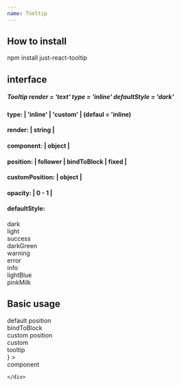 ```yaml
---
name: Tooltip
---
```



## How to install
<div style = {{
    backgroundColor: '#F4F4F4', 
    fontSize: '18px',
    fontWeight: 600,
    padding: '15px',
    color: '#000'
}}> 
    npm install just-react-tooltip
</div>

## interface
<h5>Tooltip render = 'text' type = 'inline' defaultStyle = 'dark'</h5>
<h4>type: | 'inline' | 'custom' | (defaul = 'inline)</h4>
<h4>render: | string |</h4>
<h4>component: | object |</h4>
<h4>position: | follower | bindToBlock | fixed |</h4>
<h4>customPosition: | object |</h4>
<h4>opacity: | 0 - 1 |</h4>
<div>
    <h4>defaultStyle: </h4>
    <div style = {{ "color": "#c1c1c1", "backgroundColor": "#424242", width: '100px', margin: '10px', padding: '10px'}}>dark</div>
    <div style = {{ "color": "#424242", "backgroundColor": "#F4F4F4", width: '100px', margin: '10px', padding: '10px'}}>light</div>
    <div style = {{ "color": "#fff", "backgroundColor": "#8DC572", width: '100px', margin: '10px', padding: '10px'}}>success</div>
    <div style = {{ "color": "#c1c1c1", "backgroundColor": "#2D572C", width: '100px', margin: '10px', padding: '10px'}}>darkGreen</div>
    <div style = {{ "color": "#000", "backgroundColor": "#E4766C", width: '100px', margin: '10px', padding: '10px'}}>warning</div>
    <div style = {{ "color": "#fff", "backgroundColor": "#BE6464", width: '100px', margin: '10px', padding: '10px'}}>error</div>
    <div style = {{ "color": "#c1c1c1", "backgroundColor": "#337AB7", width: '100px', margin: '10px', padding: '10px'}}>info</div>
    <div style = {{ "color": "#713360", "backgroundColor": "#B2A5F3", width: '100px', margin: '10px', padding: '10px'}}>lightBlue</div>
    <div style = {{ "color": "#713360", "backgroundColor": "#F594B9", width: '100px', margin: '10px', padding: '10px'}}>pinkMilk</div>
</div>

## Basic usage
<Playground>
    <div style={{
            display: "flex",
            flexDirection: "column",
    }}>
        <div style={{
            display: "flex",
            justifyContent: "space-around",
            padding: "15px",
        }}>
            <Tooltip render="I am default! (:">   
                <div style = { {
                    display: "flex",
                    justifyContent: "center",
                    alignItems: "center",
                    backgroundColor: "pink",
                    padding: "15px",
                    width: "150px",
                    color: '#132435'
                } }>
                    default position
                </div>
            </Tooltip>
            <Tooltip 
                defaultStyle="success"
                type="inline"
                position="bindToBlock"
                render="i'am bound :c"
            >
                <div style = { {
                    display: "flex",
                    justifyContent: "center",
                    alignItems: "center",
                    backgroundColor: "#2D572C",
                    padding: "15px",
                    width: "150px"
                } }>
                    bindToBlock
                </div>
            </Tooltip>
        </div>
        <div style={{
            display: "flex",
            justifyContent: "space-around",
            padding: "15px",
        }}>
            <Tooltip
                    type = "inline"
                    defaultStyle="error"
                    position = "fixed"
                    render="This is custom position tooltip."
                    customPosition = {{top: "1300px", left: "700px"}}
                >   
                    <div style = { {
                        display: "flex",
                        justifyContent: "center",
                        alignItems: "center",
                        backgroundColor: "#337AB7",
                        padding: "15px",
                        width: "150px"
                    } }>
                    custom position 
                    </div>
            </Tooltip>
            <Tooltip
                defaultStyle="dark"
                type = "custom"
                position = "bindToBlock"
                component={<div
                style={{
                    display: 'flex',
                    justifyContent: 'space-between',
                    padding: '15px',
                    backgroundColor: 'green',
                    color: 'white'
                }}
                >
                <div style = {{backgroundColor: "pink", margin: "5px", padding: "10px"}}>custom</div>
                <div style = {{backgroundColor: "orange", margin: "5px", padding: "10px"}}>tooltip</div>
                </div>}
            >   
                <div style = { {
                    display: "flex",
                    justifyContent: "center",
                    alignItems: "center",
                    backgroundColor: "#BE6464",
                    padding: "15px",
                    width: "150px"
                } }>
                    component
                </div>
            </Tooltip>
        </div>
    
    </div>
</Playground>
